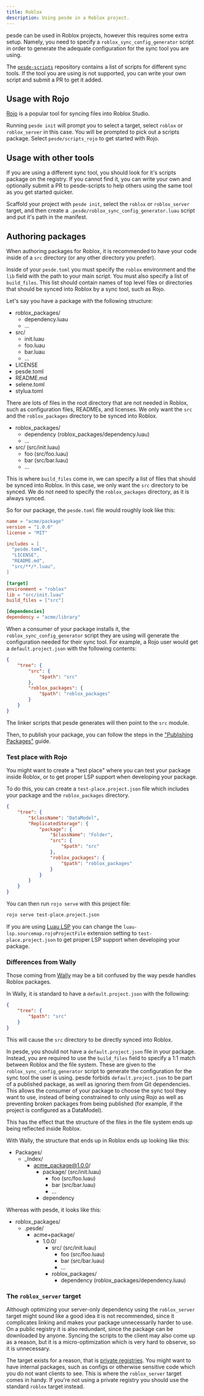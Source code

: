 ```yaml
---
title: Roblox
description: Using pesde in a Roblox project.
---
```



pesde can be used in Roblox projects, however this requires some extra setup.
Namely, you need to specify a `roblox_sync_config_generator` script in order
to generate the adequate configuration for the sync tool you are using.

The [`pesde-scripts`](https://github.com/pesde-pkg/scripts)
repository contains a list of scripts for different sync tools. If the tool
you are using is not supported, you can write your own script and submit a PR
to get it added.

## Usage with Rojo

[Rojo](https://rojo.space/) is a popular tool for syncing files into Roblox
Studio.

Running `pesde init` will prompt you to select a target, select
`roblox` or `roblox_server` in this case. You will be prompted to pick out a
scripts package. Select `pesde/scripts_rojo` to get started with Rojo.

## Usage with other tools

If you are using a different sync tool, you should look for it's scripts
package on the registry. If you cannot find it, you can write your own and
optionally submit a PR to pesde-scripts to help others using the same tool as
you get started quicker.

Scaffold your project with `pesde init`, select the `roblox` or `roblox_server`
target, and then create a `.pesde/roblox_sync_config_generator.luau` script
and put it's path in the manifest.

## Authoring packages

When authoring packages for Roblox, it is recommended to have your code inside
of a `src` directory (or any other directory you prefer).

Inside of your `pesde.toml` you must specify the `roblox` environment and the
`lib` field with the path to your main script. You must also specify a list of
`build_files`. This list should contain names of top level files or directories
that should be synced into Roblox by a sync tool, such as Rojo.

Let's say you have a package with the following structure:

<FileTree>

- roblox_packages/
  - dependency.luau
  - ...
- src/
  - init.luau
  - foo.luau
  - bar.luau
  - ...
- LICENSE
- pesde.toml
- README.md
- selene.toml
- stylua.toml

</FileTree>

There are lots of files in the root directory that are not needed in Roblox,
such as configuration files, READMEs, and licenses. We only want the `src` and
the `roblox_packages` directory to be synced into Roblox.

<FileTree>

- roblox_packages/
  - dependency (roblox_packages/dependency.luau)
  - ...
- src/ (src/init.luau)
  - foo (src/foo.luau)
  - bar (src/bar.luau)
  - ...

</FileTree>

This is where `build_files` come in, we can specify a list of files that should
be synced into Roblox. In this case, we only want the `src` directory to be
synced. We do not need to specify the `roblox_packages` directory, as it is
always synced.

So for our package, the `pesde.toml` file would roughly look like this:

```toml title="pesde.toml" {15}
name = "acme/package"
version = "1.0.0"
license = "MIT"

includes = [
  "pesde.toml",
  "LICENSE",
  "README.md",
  "src/**/*.luau",
]

[target]
environment = "roblox"
lib = "src/init.luau"
build_files = ["src"]

[dependencies]
dependency = "acme/library"
```

When a consumer of your package installs it, the `roblox_sync_config_generator`
script they are using will generate the configuration needed for their sync
tool. For example, a Rojo user would get a `default.project.json` with the
following contents:

```json title="default.project.json"
{
	"tree": {
		"src": {
			"$path": "src"
		},
		"roblox_packages": {
			"$path": "roblox_packages"
		}
	}
}
```

The linker scripts that pesde generates will then point to the `src` module.

Then, to publish your package, you can follow the steps in the
["Publishing Packages"](/guides/publishing/) guide.

### Test place with Rojo

You might want to create a "test place" where you can test your package inside
Roblox, or to get proper LSP support when developing your package.

To do this, you can create a `test-place.project.json` file which includes your
package and the `roblox_packages` directory.

```json title="test-place.project.json"
{
	"tree": {
		"$className": "DataModel",
		"ReplicatedStorage": {
			"package": {
				"$className": "Folder",
				"src": {
					"$path": "src"
				},
				"roblox_packages": {
					"$path": "roblox_packages"
				}
			}
		}
	}
}
```

You can then run `rojo serve` with this project file:

```sh
rojo serve test-place.project.json
```

If you are using [Luau LSP](https://github.com/JohnnyMorganz/luau-lsp) you can
change the `luau-lsp.sourcemap.rojoProjectFile` extension setting to
`test-place.project.json` to get proper LSP support when developing your
package.

### Differences from Wally

Those coming from [Wally](https://wally.run/) may be a bit confused by the
way pesde handles Roblox packages.

In Wally, it is standard to have a `default.project.json` with the following:

```json
{
	"tree": {
		"$path": "src"
	}
}
```

This will cause the `src` directory to be directly synced into Roblox.

In pesde, you should not have a `default.project.json` file in your package.
Instead, you are required to use the `build_files` field to specify a 1:1 match
between Roblox and the file system. These are given to the
`roblox_sync_config_generator` script to generate the configuration for the sync
tool the user is using. pesde forbids `default.project.json` to be part of a
published package, as well as ignoring them from Git dependencies. This allows
the consumer of your package to choose the sync tool they want to use, instead
of being constrained to only using Rojo as well as preventing broken packages
from being published (for example, if the project is configured as a DataModel).

This has the effect that the structure of the files in the file system ends up
being reflected inside Roblox.

With Wally, the structure that ends up in Roblox ends up looking like this:

<FileTree>

- Packages/
  - \_Index/
    - acme_package@1.0.0/
      - package/ (src/init.luau)
        - foo (src/foo.luau)
        - bar (src/bar.luau)
        - ...
      - dependency

</FileTree>

Whereas with pesde, it looks like this:

<FileTree>

- roblox_packages/
  - .pesde/
    - acme+package/
      - 1.0.0/
        - src/ (src/init.luau)
          - foo (src/foo.luau)
          - bar (src/bar.luau)
          - ...
        - roblox_packages/
          - dependency (roblox_packages/dependency.luau)

</FileTree>

### The `roblox_server` target

Although optimizing your server-only dependency using the `roblox_server` target
might sound like a good idea it is not recommended, since it complicates
linking and makes your package unnecessarily harder to use. On a public registry
it is also redundant, since the package can be downloaded by anyone. Syncing
the scripts to the client may also come up as a reason, but it is a
micro-optimization which is very hard to observe, so it is unnecessary.

The target exists for a reason, that is
[private registries](/guides/self-hosting-registries). You might want to have
internal packages, such as configs or otherwise sensitive code which you do not
want clients to see. This is where the `roblox_server` target comes in handy.
If you're not using a private registry you should use the standard `roblox`
target instead.

